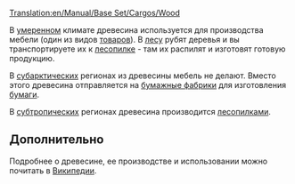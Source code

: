 [[Translation:en/Manual/Base Set/Cargos/Wood]]

{{ru/Manual/Base Set/Cargos/Груз|
|груз=Древесина
|изображение=en/Manual/Base Set/Cargos/Wood.png
|производит=[[ru/Manual/Base Set/Industries/Лес|Лес]] ([[ru/Manual/Климат#umerennyi|Умеренный]], [[ru/Manual/Климат#subarkticheskii|Субарктический]]), <br/>[[ru/Manual/Base Set/Industries/Лесопилка|Лесопилка]] ([[ru/Manual/Климат#subtropicheskii|Субтропический]])
|принимает=[[ru/Manual/Base Set/Industries/Лесопилка|Лесопилка]] (Умеренный), <br/>[[ru/Manual/Base Set/Industries/Бумажная фабрика|Бумажная фабрика]] (Субарктический), <br>[[ru/Manual/Base Set/Industries/Завод|Завод]] (Субтропический)
}}

В [[ru/Manual/Климат#umerennyi|умеренном]] климате древесина используется для производства мебели (один из видов [[ru/Manual/Base Set/Cargos/Товары|товаров]]). В [[ru/Manual/Base Set/Industries/Лес|лесу]] рубят деревья и вы транспортируете их к [[ru/Manual/Base Set/Industries/Лесопилка|лесопилке]] - там их распилят и изготовят готовую продукцию.

В [[ru/Manual/Климат#subarkticheskii|субарктических]] регионах из древесины мебель не делают. Вместо этого древесина отправляется на [[ru/Manual/Base Set/Industries/Бумажная фабрика|бумажные фабрики]] для изготовления [[ru/Manual/Base Set/Cargos/Бумага|бумаги]].

В [[ru/Manual/Климат#subtropicheskii|субтропических]] регионах древесина производится [[ru/Manual/Base Set/Industries/Лесопилка|лесопилками]].

==Дополнительно==
Подробнее о древесине, ее производстве и использовании можно почитать в [http://ru.wikipedia.org/wiki/%D0%94%D1%80%D0%B5%D0%B2%D0%B5%D1%81%D0%B8%D0%BD%D0%B0 Википедии].